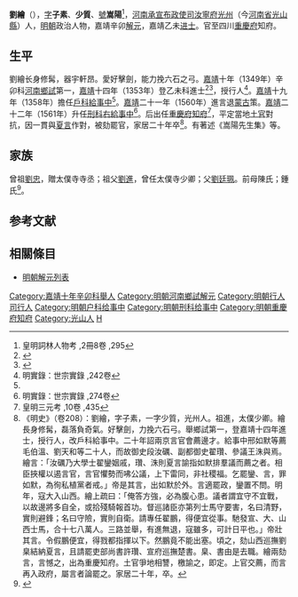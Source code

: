 {{明清人物信息框
| 姓名 = 劉繪
| 原名 =
| 圖片名稱= 
| 圖片大小 =
| 圖片說明 = 
| 最高職務 = 四川重慶府知府
| 國家 = 大明 
| 爵位 =
| 籍貫 = 河南汝寧府光州
| 族裔 = 
| 字號 = 字子素、少質、號嵩陽
| 諡號 =
| 出生日期 = 正德四年（1509年）
| 出生地點 = 
| 逝世日期 = 萬曆六年（1578年）
| 逝世地點 =
| 墓葬 =
| 配偶 = 
| 親屬 = （子）[[劉黃裳|劉黃裳]]
| 出身 =
* 嘉靖十年辛卯科河南鄉試第一名舉人
* 嘉靖十四年乙未科進士出身
| 經歷 =
| 著作 =  *《嵩陽先生集》
}}
'''劉繪'''（{{bd|1509年||1578年||Liu劉}}），[[表字|字]]'''子素'''、'''少質'''、[[號|號]]'''嵩陽'''<ref>皇明詞林人物考 ,2冊8卷 ,295</ref>，[[河南承宣布政使司|河南承宣布政使司]][[汝寧府|汝寧府]][[光州|光州]]（今[[河南省|河南省]][[光山縣|光山縣]]）人，[[明朝|明朝]]政治人物，嘉靖辛卯[[解元|解元]]，嘉靖乙未[[进士|进士]]。官至四川[[重慶府|重慶府]]知府。

== 生平 ==
劉繪长身修髯，器宇軒昂。愛好擊劍，能力挽六石之弓。[[嘉靖|嘉靖]]十年（1349年）辛卯科[[河南|河南]][[鄉試|鄉試]]第一，[[嘉靖|嘉靖]]十四年（1353年）登乙未科進士<ref>{{Cite book|title=《皇明贡举考》卷五|author=[[张朝瑞|张朝瑞]]|publisher=《续修四库全书》史部第828册|year=|isbn=|location=|pages=}}</ref><ref>{{Cite book|title=贡举志五种 上|author=鲁小俊，江俊伟著|publisher=武汉大学出版社|year=2009|isbn=978-7-307-07043-1|location=武汉|pages=}}</ref>，授行人<ref name="明實錄：世宗實錄 ,242卷">明實錄：世宗實錄 ,242卷</ref>。[[嘉靖|嘉靖]]十九年（1358年）擔任[[戶科|戶科]][[給事中|給事中]]<ref name="明實錄：世宗實錄 ,242卷"/>。[[嘉靖|嘉靖]]二十一年（1560年）進言退[[蒙古|蒙古]]策。[[嘉靖|嘉靖]]二十二年（1561年）升任[[刑科|刑科]][[右給事中|右給事中]]<ref>明實錄：世宗實錄 ,274卷</ref>。后出任[[重慶府|重慶府]][[知府|知府]]<ref>皇明三元考 ,10卷 ,435</ref>，平定當地[[土官|土官]]對抗，因一貫與[[夏言|夏言]]作對，被劾罷官，家居二十年卒<ref>《明史》（卷208）：劉繪，字子素，一字少質，光州人。祖進，太僕少卿。繪長身修髯，磊落負奇氣。好擊劍，力挽六石弓。舉鄉試第一，登嘉靖十四年進士，授行人，改戶科給事中。二十年詔兩京言官會薦邊才。給事中邢如默等薦毛伯溫、劉天和等二十人，而故御史段汝礪、副都御史翟瓚、參議王洙與焉。繪言：「汝礪乃大學士翟鑾姻戚，瓚、洙則夏言諭指如默排羣議而薦之者。相臣挾權以遏言官，言官懼勢而咈公議，上下雷同，非社稷福。乞罷鑾、言，罪如默，為徇私植黨者戒。」帝是其言，出如默於外。言適罷政，鑾置不問。明年，寇大入山西。繪上疏曰：「俺答方強，必為腹心患。議者謂宜守不宜戰，以故邊將多自全，或拾殘騎報首功。督巡諸臣亦第列士馬守要害，名曰清野，實則避鋒；名曰守險，實則自衛。請專任翟鵬，得便宜從事。馳發宣、大、山西士馬，合十七八萬人。三路並舉，有進無退，寇雖多，可計日平也。」帝壯其言。令假鵬便宜，得戮都指揮以下。然鵬竟不能出塞。頃之，劾山西巡撫劉臬結納夏言，且請罷吏部尚書許瓚、宣府巡撫楚書。臬、書由是去職。繪兩劾言，言憾之，出為重慶知府。土官爭地相讐，檄諭之，即定。上官交薦，而言再入政府，屬言者論罷之。家居二十年，卒。</ref>。有著述《嵩陽先生集》等。

== 家族 ==
曾祖[[劉忠|劉忠]]，贈太僕寺寺丞；祖父[[劉進|劉進]]，曾任太僕寺少卿；父[[劉廷珮|劉廷珮]]。前母陳氏；鍾氏<ref>{{Cite book|title=天一阁藏明代科举录选刊 登科录 点校本|author=龚延明主编|publisher=宁波出版社|year=2016|isbn=978-7-5526-2320-8|location=宁波|pages=|quote=《天一閣藏明代科舉錄選刊.登科錄》之《嘉靖十四年乙未科進士登科錄》}}</ref>。

==参考文献==
{{reflist}}

==相關條目==
*[[明朝解元列表|明朝解元列表]]

{{start box}}
{{s-off}}
{{s-before|[[黃鳳翔_(嘉靖進士)|黃鳳翔]]}}
{{s-title|明朝重慶府知府|嘉靖年間}}
{{s-after|[[李凌雲|李凌雲]]}}
{{end box}}

{{嘉靖十四年乙未科殿試金榜}}
{{DEFAULTSORT:Liu劉}}
[[Category:嘉靖十年辛卯科舉人|Category:嘉靖十年辛卯科舉人]]
[[Category:明朝河南鄉試解元|Category:明朝河南鄉試解元]]
[[Category:明朝行人司行人|Category:明朝行人司行人]]
[[Category:明朝户科给事中|Category:明朝户科给事中]]
[[Category:明朝刑科给事中|Category:明朝刑科给事中]]
[[Category:明朝重慶府知府|Category:明朝重慶府知府]]
[[Category:光山人|Category:光山人]]
[[Category:劉姓|H]]